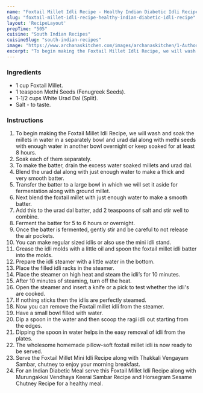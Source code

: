 ---
name: "Foxtail Millet Idli Recipe - Healthy Indian Diabetic Idli Recipe"
slug: "foxtail-millet-idli-recipe-healthy-indian-diabetic-idli-recipe"
layout: 'RecipeLayout'
prepTime: "505"
cuisine: "South Indian Recipes"
cuisineSlug: "south-indian-recipes"
image: "https://www.archanaskitchen.com/images/archanaskitchen/1-Author/sibyl_sunitha/Foxtail_Millet_Mini_Idli_Recipe_.jpg"
excerpt: "To begin making the Foxtail Millet Idli Recipe, we will wash and soak the millets in water in a separately bowl and urad dal along with methi seeds with enough water in another bowl overnight or keep soaked for at least 8 hours"
---

### Ingredients

- 1 cup Foxtail Millet.
- 1 teaspoon Methi Seeds (Fenugreek Seeds).
- 1-1/2 cups White Urad Dal (Split).
- Salt - to taste.

### Instructions

1. To begin making the Foxtail Millet Idli Recipe, we will wash and soak the millets in water in a separately bowl and urad dal along with methi seeds with enough water in another bowl overnight or keep soaked for at least 8 hours.
1. Soak each of them separately.
1. To make the batter, drain the excess water soaked millets and urad dal.
1. Blend the urad dal along with just enough water to make a thick and very smooth batter.
1. Transfer the batter to a large bowl in which we will set it aside for fermentation along with ground millet.
1. Next blend the foxtail millet with just enough water to make a smooth batter.
1. Add this to the urad dal batter, add 2 teaspoons of salt and stir well to combine.
1. Ferment the batter for 5 to 6 hours or overnight.
1. Once the batter is fermented, gently stir and be careful to not release the air pockets.
1. You can make regular sized idlis or also use the mini idli stand.
1. Grease the idli molds with a little oil and spoon the foxtail millet idli batter into the molds.
1. Prepare the idli steamer with a little water in the bottom.
1. Place the filled idli racks in the steamer.
1. Place the steamer on high heat and steam the idli’s for 10 minutes.
1. After 10 minutes of steaming, turn off the heat.
1. Open the steamer and insert a knife or a pick to test whether the idli's are cooked.
1. If nothing sticks then the idlis are perfectly steamed.
1. Now you can remove the Foxtail millet idli from the steamer.
1. Have a small bowl filled with water.
1. Dip a spoon in the water and then scoop the ragi idli out starting from the edges.
1. Dipping the spoon in water helps in the easy removal of idli from the plates.
1. The wholesome homemade pillow-soft foxtail millet idli is now ready to be served.
1. Serve the Foxtail Millet Mini Idli Recipe along with Thakkali Vengayam Sambar, chutney to enjoy your morning breakfast.
1. For an Indian Diabetic Meal serve this Foxtail Millet Idli Recipe along with Murungakkai Vendhaya Keerai Sambar Recipe and Horsegram Sesame Chutney Recipe for a healthy meal.
